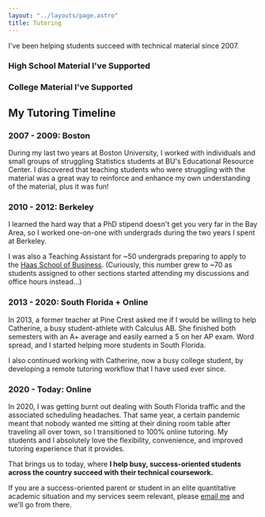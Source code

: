 ```yaml
---
layout: "../layouts/page.astro"
title: Tutoring
---
```


I've been helping students succeed with technical material since 2007.

### High School Material I've Supported


<CourseTabs courseInfo={hs} client:idle />

### College Material I've Supported


<CourseTabs courseInfo={college} client:idle />

## My Tutoring Timeline

### 2007 - 2009: Boston

During my last two years at Boston University, I worked with individuals and small groups of struggling Statistics students at BU's Educational Resource Center. I discovered that teaching students who were struggling with the material was a great way to reinforce and enhance my own understanding of the material, plus it was fun!

### 2010 - 2012: Berkeley

I learned the hard way that a PhD stipend doesn't get you very far in the Bay Area, so I worked one-on-one with undergrads during the two years I spent at Berkeley.

I was also a Teaching Assistant for ~50 undergrads preparing to apply to the [Haas School of Business](https://haas.berkeley.edu/). (Curiously, this number grew to ~70 as students assigned to other sections started attending my discussions and office hours instead...)

### 2013 - 2020: South Florida + Online

In 2013, a former teacher at Pine Crest asked me if I would be willing to help Catherine, a busy student-athlete with Calculus AB. She finished both semesters with an A+ average and easily earned a 5 on her AP exam. Word spread, and I started helping more students in South Florida.

I also continued working with Catherine, now a busy college student, by developing a remote tutoring workflow that I have used ever since.

### 2020 - Today: Online

In 2020, I was getting burnt out dealing with South Florida traffic and the associated scheduling headaches. That same year, a certain pandemic meant that nobody wanted me sitting at their dining room table after traveling all over town, so I transitioned to 100% online tutoring. My students and I absolutely love the flexibility, convenience, and improved tutoring experience that it provides.

That brings us to today, where **I help busy, success-oriented students across the country succeed with their technical coursework.**

If you are a success-oriented parent or student in an elite quantitative academic situation and my services seem relevant, please [email me](mailto:ftlaudmathtutor@gmail.com?subject=Tutoring%20Inquiry) and we'll go from there.

